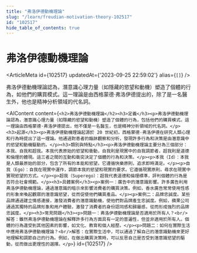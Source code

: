 ```yaml
---
title: "弗洛伊德動機理論"
slug: "/learn/freudian-motivation-theory-102517"
id: "102517"
hide_table_of_contents: true
---
```



# 弗洛伊德動機理論

<ArticleMeta id={102517} updatedAt={'2023-09-25 22:59:02'} alias={`[]`} />
<div className='border-solid border-b border-t-0 my-4 border-[var(--ifm-color-gray-300)]' />

弗洛伊德動機理論認為，潛意識心理力量（如隱藏的慾望和動機）塑造了個體的行為，如他們的購買模式。這一理論是由西格蒙德·弗洛伊德提出的，除了是一名醫生外，他也是精神分析領域的代名詞。

<AIContent content={`<h2>弗洛伊德動機理論</h2><h3>定義</h3><p>弗洛伊德動機理論認為，潛意識心理力量（如隱藏的慾望和動機）塑造了個體的行為，包括他們的購買模式。這一理論由西格蒙德·弗洛伊德提出，他不僅是一名醫生，也是精神分析領域的代名詞。</p><h3>起源</h3><p>弗洛伊德動機理論起源於 20 世紀初，西格蒙德·弗洛伊德在研究人類心理和行為時提出了這一理論。他通過對患者的臨牀觀察和分析，發現許多行為和決策是由潛意識中的慾望和動機驅動的。</p><h3>類別與特點</h3><p>弗洛伊德動機理論主要分為三個部分：本我、自我和超我。本我代表原始的慾望和衝動，自我則是現實中的自我調節者，超我則是道德和倫理的體現。這三者之間的互動和衝突決定了個體的行為和決策。</p><p>本我（Id）：本我是人類最原始的部分，包含了所有的本能和慾望。它遵循快樂原則，追求即時滿足。</p><p>自我（Ego）：自我在現實中運作，調節本我的慾望和現實的要求。它遵循現實原則，尋求在現實中實現慾望的方式。</p><p>超我（Superego）：超我代表道德和倫理標準，評判個體的行為是否符合社會規範。</p><h3>具體案例</h3><p>案例一：廣告中的潛意識影響。許多廣告利用弗洛伊德動機理論，通過潛意識的暗示來影響消費者的購買決策。例如，香水廣告常常使用性感的形象來喚起觀眾的潛意識慾望，從而促使他們購買產品。</p><p>案例二：品牌忠誠度。某些品牌通過建立情感連接，激發消費者的潛意識動機，使他們對品牌產生忠誠度。例如，蘋果公司通過其獨特的品牌形象和用户體驗，激發了消費者的身份認同感和歸屬感，從而形成強烈的品牌忠誠度。</p><h3>常見問題</h3><p>問題一：弗洛伊德動機理論是否適用於所有人？<br/>解答：雖然弗洛伊德動機理論在解釋許多行為方面具有一定的普遍性，但並非適用於所有人。個體的行為還受到其他因素的影響，如文化、教育和個人經歷。</p><p>問題二：如何在實際生活中應用弗洛伊德動機理論？<br/>解答：在實際生活中，可以通過了解自己的潛意識動機來更好地理解和調節自己的行為。例如，在做出購買決策時，可以反思自己是否受到潛意識慾望的驅動，從而做出更理性的選擇。</p>`} id={102517} />
